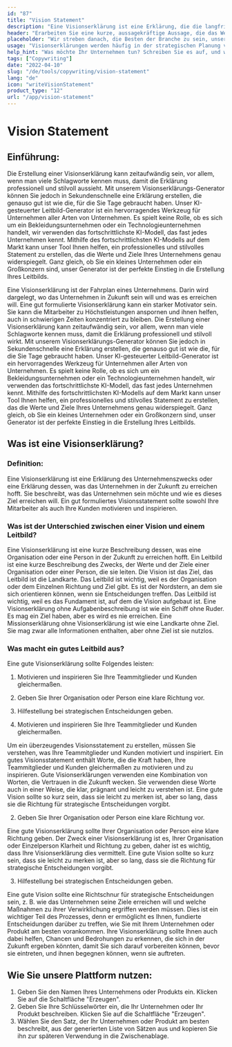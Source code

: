 ```yaml
---
id: "87"
title: "Vision Statement"
description: "Eine Visionserklärung ist eine Erklärung, die die langfristigen Ziele eines Unternehmens umreißt. Es ist eine Erklärung darüber, was das Unternehmen erreichen möchte, und sie wird oft als Mittel zur Motivation und Inspiration der Mitarbeiter eingesetzt."
header: "Erarbeiten Sie eine kurze, aussagekräftige Aussage, die das Wesen Ihres Unternehmens erfasst."
placeholder: "Wir streben danach, die Besten der Branche zu sein, unseren Kunden die bestmögliche Erfahrung zu bieten und einen positiven Einfluss auf die Welt zu nehmen."
usage: "Visionserklärungen werden häufig in der strategischen Planung verwendet, um die Entscheidungsfindung zu steuern und Mitarbeiter und Kunden zu inspirieren. Der folgende Generator kann Ihnen helfen, eine Visionserklärung zu erstellen, die eng mit Ihrer Marke abgestimmt ist."
help_hint: "Was möchte Ihr Unternehmen tun? Schreiben Sie es auf, und wir werden es auf der Grundlage der bereitgestellten Informationen in ein Vision Statement verwandeln."
tags: ["Copywriting"]
date: "2022-04-10"
slug: "/de/tools/copywriting/vision-statement"
lang: "de"
icon: "writeVisionStatement"
product_type: "12"
url: "/app/vision-statement"
---
```


# Vision Statement

## Einführung:

Die Erstellung einer Visionserklärung kann zeitaufwändig sein, vor allem, wenn man viele Schlagworte kennen muss, damit die Erklärung professionell und stilvoll aussieht. Mit unserem Visionserklärungs-Generator können Sie jedoch in Sekundenschnelle eine Erklärung erstellen, die genauso gut ist wie die, für die Sie Tage gebraucht haben. Unser KI-gesteuerter Leitbild-Generator ist ein hervorragendes Werkzeug für Unternehmen aller Arten von Unternehmen. Es spielt keine Rolle, ob es sich um ein Bekleidungsunternehmen oder ein Technologieunternehmen handelt, wir verwenden das fortschrittlichste KI-Modell, das fast jedes Unternehmen kennt. Mithilfe des fortschrittlichsten KI-Modells auf dem Markt kann unser Tool Ihnen helfen, ein professionelles und stilvolles Statement zu erstellen, das die Werte und Ziele Ihres Unternehmens genau widerspiegelt. Ganz gleich, ob Sie ein kleines Unternehmen oder ein Großkonzern sind, unser Generator ist der perfekte Einstieg in die Erstellung Ihres Leitbilds.

Eine Visionserklärung ist der Fahrplan eines Unternehmens. Darin wird dargelegt, wo das Unternehmen in Zukunft sein will und was es erreichen will. Eine gut formulierte Visionserklärung kann ein starker Motivator sein. Sie kann die Mitarbeiter zu Höchstleistungen anspornen und ihnen helfen, auch in schwierigen Zeiten konzentriert zu bleiben. Die Erstellung einer Visionserklärung kann zeitaufwändig sein, vor allem, wenn man viele Schlagworte kennen muss, damit die Erklärung professionell und stilvoll wirkt. Mit unserem Visionserklärungs-Generator können Sie jedoch in Sekundenschnelle eine Erklärung erstellen, die genauso gut ist wie die, für die Sie Tage gebraucht haben. Unser KI-gesteuerter Leitbild-Generator ist ein hervorragendes Werkzeug für Unternehmen aller Arten von Unternehmen. Es spielt keine Rolle, ob es sich um ein Bekleidungsunternehmen oder ein Technologieunternehmen handelt, wir verwenden das fortschrittlichste KI-Modell, das fast jedes Unternehmen kennt. Mithilfe des fortschrittlichsten KI-Modells auf dem Markt kann unser Tool Ihnen helfen, ein professionelles und stilvolles Statement zu erstellen, das die Werte und Ziele Ihres Unternehmens genau widerspiegelt. Ganz gleich, ob Sie ein kleines Unternehmen oder ein Großkonzern sind, unser Generator ist der perfekte Einstieg in die Erstellung Ihres Leitbilds.

## Was ist eine Visionserklärung?

### Definition:

Eine Visionserklärung ist eine Erklärung des Unternehmenszwecks oder eine Erklärung dessen, was das Unternehmen in der Zukunft zu erreichen hofft. Sie beschreibt, was das Unternehmen sein möchte und wie es dieses Ziel erreichen will. Ein gut formuliertes Visionsstatement sollte sowohl Ihre Mitarbeiter als auch Ihre Kunden motivieren und inspirieren.

### Was ist der Unterschied zwischen einer Vision und einem Leitbild?

Eine Visionserklärung ist eine kurze Beschreibung dessen, was eine Organisation oder eine Person in der Zukunft zu erreichen hofft. Ein Leitbild ist eine kurze Beschreibung des Zwecks, der Werte und der Ziele einer Organisation oder einer Person, die sie leiten.
Die Vision ist das Ziel, das Leitbild ist die Landkarte.
Das Leitbild ist wichtig, weil es der Organisation oder dem Einzelnen Richtung und Ziel gibt. Es ist der Nordstern, an dem sie sich orientieren können, wenn sie Entscheidungen treffen. Das Leitbild ist wichtig, weil es das Fundament ist, auf dem die Vision aufgebaut ist.
Eine Visionserklärung ohne Aufgabenbeschreibung ist wie ein Schiff ohne Ruder. Es mag ein Ziel haben, aber es wird es nie erreichen. Eine Missionserklärung ohne Visionserklärung ist wie eine Landkarte ohne Ziel. Sie mag zwar alle Informationen enthalten, aber ohne Ziel ist sie nutzlos.

### Was macht ein gutes Leitbild aus?

Eine gute Visionserklärung sollte Folgendes leisten:

1. Motivieren und inspirieren Sie Ihre Teammitglieder und Kunden gleichermaßen.
2. Geben Sie Ihrer Organisation oder Person eine klare Richtung vor.
3. Hilfestellung bei strategischen Entscheidungen geben.

4. Motivieren und inspirieren Sie Ihre Teammitglieder und Kunden gleichermaßen.

Um ein überzeugendes Visionsstatement zu erstellen, müssen Sie verstehen, was Ihre Teammitglieder und Kunden motiviert und inspiriert. Ein gutes Visionsstatement enthält Worte, die die Kraft haben, Ihre Teammitglieder und Kunden gleichermaßen zu motivieren und zu inspirieren.
Gute Visionserklärungen verwenden eine Kombination von Worten, die Vertrauen in die Zukunft wecken. Sie verwenden diese Worte auch in einer Weise, die klar, prägnant und leicht zu verstehen ist.
Eine gute Vision sollte so kurz sein, dass sie leicht zu merken ist, aber so lang, dass sie die Richtung für strategische Entscheidungen vorgibt.

2. Geben Sie Ihrer Organisation oder Person eine klare Richtung vor.

Eine gute Visionserklärung sollte Ihrer Organisation oder Person eine klare Richtung geben. Der Zweck einer Visionserklärung ist es, Ihrer Organisation oder Einzelperson Klarheit und Richtung zu geben, daher ist es wichtig, dass Ihre Visionserklärung dies vermittelt.
Eine gute Vision sollte so kurz sein, dass sie leicht zu merken ist, aber so lang, dass sie die Richtung für strategische Entscheidungen vorgibt.

3. Hilfestellung bei strategischen Entscheidungen geben.

Eine gute Vision sollte eine Richtschnur für strategische Entscheidungen sein, z. B. wie das Unternehmen seine Ziele erreichen will und welche Maßnahmen zu ihrer Verwirklichung ergriffen werden müssen. Dies ist ein wichtiger Teil des Prozesses, denn er ermöglicht es Ihnen, fundierte Entscheidungen darüber zu treffen, wie Sie mit Ihrem Unternehmen oder Produkt am besten vorankommen. Ihre Visionserklärung sollte Ihnen auch dabei helfen, Chancen und Bedrohungen zu erkennen, die sich in der Zukunft ergeben könnten, damit Sie sich darauf vorbereiten können, bevor sie eintreten, und ihnen begegnen können, wenn sie auftreten.

## Wie Sie unsere Plattform nutzen:

1. Geben Sie den Namen Ihres Unternehmens oder Produkts ein. Klicken Sie auf die Schaltfläche "Erzeugen".
2. Geben Sie Ihre Schlüsselwörter ein, die Ihr Unternehmen oder Ihr Produkt beschreiben. Klicken Sie auf die Schaltfläche "Erzeugen".
3. Wählen Sie den Satz, der Ihr Unternehmen oder Produkt am besten beschreibt, aus der generierten Liste von Sätzen aus und kopieren Sie ihn zur späteren Verwendung in die Zwischenablage.
